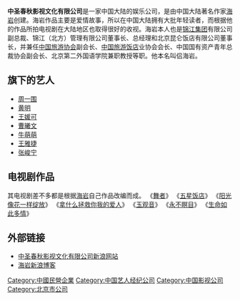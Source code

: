 {{Infobox_Company 
  | company_name   = 中圣春秋影视文化有限公司

  | company_logo   = 
  | company_type   = 经纪公司<br/>影视公司
  | company_slogan = 
  | foundation     = 
  | location       = [[北京|北京]]
  | key_people     = [[海岩|海岩]]
  | sales          = 
  | profit         = 
  | asset          = 
  | market_value   = 
  | subsid         = 
  | num_employees  = 
  | industry       = 电视剧制作和发行、艺人管理
  | products       = 电视剧、艺人管理
  | revenue        = 
  | homepage       = http://ent.sina.com.cn/f/haiyan/index.shtml

}}

'''中圣春秋影视文化有限公司'''是一家中国大陆的娱乐公司，是由中国大陆著名作家[[海岩|海岩]]创建。海岩作品主要是爱情故事，所以在中国大陆拥有大批年轻读者，而根据他的作品所拍电视剧在大陆地区也取得很好的收视。海岩本人也是[[锦江集团|锦江集团]]有限公司副总裁、锦江（北方）管理有限公司董事长、总经理和北京昆仑饭店有限公司董事长，并兼任[[中国旅游协会|中国旅游协会]]副会长、[[中国旅游饭店|中国旅游饭店]]业协会会长、中国国有资产青年总裁协会副会长、北京第二外国语学院兼职教授等职。他本名叫侣海岩。

== 旗下的艺人 ==
*[[周一围|周一围]]
*[[黄明|黄明]]
*[[王媛可|王媛可]]
*[[曹曦文|曹曦文]]
*[[牛萌萌|牛萌萌]]
*[[王雅捷|王雅捷]]
*[[张峻宁|张峻宁]]

== 电视剧作品 ==
其电视剧差不多都是根据[[海岩|海岩]]自己作品改编而成。
《[[舞者|舞者]]》
《[[五星饭店|五星饭店]]》
《[[阳光像花一样绽放|阳光像花一样绽放]]》
《[[拿什么拯救你我的爱人|拿什么拯救你我的爱人]]》
《[[玉观音|玉观音]]》
《[[永不瞑目|永不瞑目]]》
《[[生命如此多情|生命如此多情]]》

== 外部链接 ==
*[http://ent.sina.com.cn/f/haiyan/index.shtml 中圣春秋影视文化有限公司新浪网站]{{Wayback|url=http://ent.sina.com.cn/f/haiyan/index.shtml |date=20090213134101 }}
*[http://blog.sina.com.cn/haiyan 海岩新浪博客]{{Wayback|url=http://blog.sina.com.cn/haiyan |date=20080915120955 }}
{{中国唱片及影视公司}}
[[Category:中國民營企業|Category:中國民營企業]]
[[Category:中国艺人经纪公司|Category:中国艺人经纪公司]]
[[Category:中国影视公司|Category:中国影视公司]]
[[Category:北京市公司|Category:北京市公司]]